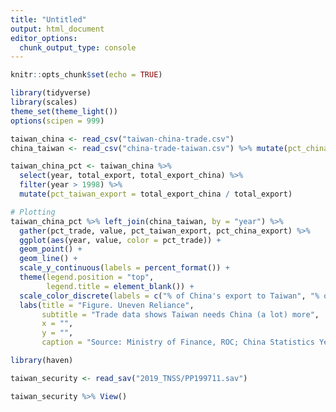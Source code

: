 ```yaml
---
title: "Untitled"
output: html_document
editor_options: 
  chunk_output_type: console
---
```


```r
knitr::opts_chunk$set(echo = TRUE)
```

```r
library(tidyverse)
library(scales)
theme_set(theme_light())
options(scipen = 999)

taiwan_china <- read_csv("taiwan-china-trade.csv") 
china_taiwan <- read_csv("china-trade-taiwan.csv") %>% mutate(pct_china_export = total_export_taiwan / total_export) %>% filter(year > 1998)
```

```r
taiwan_china_pct <- taiwan_china %>% 
  select(year, total_export, total_export_china) %>% 
  filter(year > 1998) %>% 
  mutate(pct_taiwan_export = total_export_china / total_export) 

# Plotting
taiwan_china_pct %>% left_join(china_taiwan, by = "year") %>% 
  gather(pct_trade, value, pct_taiwan_export, pct_china_export) %>% 
  ggplot(aes(year, value, color = pct_trade)) +
  geom_point() + 
  geom_line() + 
  scale_y_continuous(labels = percent_format()) +
  theme(legend.position = "top", 
        legend.title = element_blank()) +
  scale_color_discrete(labels = c("% of China's export to Taiwan", "% of Taiwan's export to China")) +
  labs(title = "Figure. Uneven Reliance", 
       subtitle = "Trade data shows Taiwan needs China (a lot) more", 
       x = "", 
       y = "", 
       caption = "Source: Ministry of Finance, ROC; China Statistics Yearbook")

```

```r
library(haven)

taiwan_security <- read_sav("2019_TNSS/PP199711.sav")
```

```r
taiwan_security %>% View()
```

